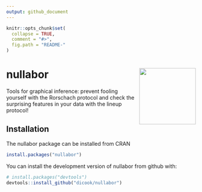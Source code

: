 ```yaml
---
output: github_document
---
```


<!-- README.md is generated from README.Rmd. Please edit that file -->

```r
knitr::opts_chunk$set(
  collapse = TRUE,
  comment = "#>",
  fig.path = "README-"
)
```

# nullabor <img src="man/figures/nullabor_hex.png" align="right" width="150" />

Tools for graphical inference: prevent fooling yourself with the Rorschach
protocol and check the surprising features in your data with the lineup
protocol!

## Installation

The nullabor package can be installed from CRAN

```r
install.packages("nullabor")
```

You can install the development version of nullabor from github with:

```r
# install.packages("devtools")
devtools::install_github("dicook/nullabor")
```



